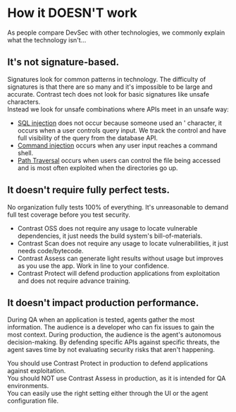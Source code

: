 # How it DOESN'T work

As people compare DevSec with other technologies, we commonly explain what the technology isn't...

## It's not signature-based.

Signatures look for common patterns in technology. The difficulty of signatures is that there are so many and it's impossible to be large and accurate.
Contrast tech does not look for basic signatures like unsafe characters.<br/>
Instead we look for unsafe combinations where APIs meet in an unsafe way:
- [SQL injection](../learn-security/vulnerabilities/sqli) does not occur because someone used an ' character, it occurs when a user controls query input. We track the control and have full visibility of the query from the database API.
- [Command injection](../learn-security/vulnerabilities/command-injection) occurs when any user input reaches a command shell.
- [Path Traversal](../learn-security/vulnerabilities/path-traversal) occurs when users can control the file being accessed and is most often exploited when the directories go up.

## It doesn't require fully perfect tests.
No organization fully tests 100% of everything. It's unreasonable to demand full test coverage before you test security.
- Contrast OSS does not require any usage to locate vulnerable dependencies, it just needs the build system's bill-of-materials.
- Contrast Scan does not require any usage to locate vulnerabilities, it just needs code/bytecode.
- Contrast Assess can generate light results without usage but improves as you use the app. Work in line to your confidence.
- Contrast Protect will defend production applications from exploitation and does not require advance training.

## It doesn't impact production performance.

During QA when an application is tested, agents gather the most information. The audience is a developer who can fix issues to gain the most context.
During production, the audience is the agent's autonomous decision-making. By defending specific APIs against specific threats, the agent saves time by not evaluating security risks that aren't happening.

You should use Contrast Protect in production to defend applications against exploitation.<br/>
You should NOT use Contrast Assess in production, as it is intended for QA environments.<br/>
You can easily use the right setting either through the UI or the agent configuration file.
